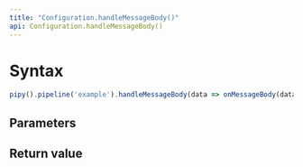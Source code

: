 ```yaml
---
title: "Configuration.handleMessageBody()"
api: Configuration.handleMessageBody()
---
```


# Syntax

``` js
pipy().pipeline('example').handleMessageBody(data => onMessageBody(data))
```

## Parameters

<Parameters/>

## Return value

<ReturnValue/>
